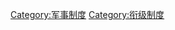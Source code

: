 {{Catnav|頁面分類|人类社会|社会科学|军事学}}
{{Catnav|頁面分類|人类社会|生活|文化|军事学}}
{{Catnav|頁面分類|人类社会|文化|军事学}}
{{Commonscat|Military ranks}}
{{Catmore}}

[[Category:军事制度|Category:军事制度]]
[[Category:衔级制度|Category:衔级制度]]